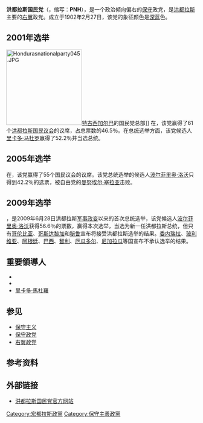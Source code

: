 {{noteTA
|1=zh-cn:洪都拉斯; zh-tw:宏都拉斯; zh-hk:洪都拉斯
|2=zh-hans:特古西加尔巴;zh-hant:特古西加爾巴;zh-tw:德古西加巴;
}}
{{Infobox Political party
|colorcode          = {{Party_meta/color/洪都拉斯国民党}}
|name               = 洪都拉斯国民党
|native_name        = Partido Nacional de Honduras
| logo = PNH 2016 logo.svg
| logo_size = 200px
|leader1_title      = 黨主席       
|leader1_name       = Reinaldo Sánchez
|foundation         = {{Start date and age|1902|2|27}}
|dissolution        = 
|headquarters       = [[特古西加尔巴|特古西加尔巴]] 
|youth_wing         = 國民青年（Juventud Nacionalista）
| ideology = [[民族保守主义|民族保守主义]]<br>[[经济自由主义|经济自由主义]]<br>[[民族主义|民族主义]]<br>[[右翼民粹主義|右翼民粹主義]]
| position = [[右翼|右翼]]<ref>{{cite web|url=https://www.newsclick.in/hondurans-intensify-protests-demand-resignation-president|title=Hondurans Intensify Protests, Demand Resignation of President|quote=The deepening poverty and violence in the country, along with serious accusations against JOH and members of his party, the far-right National Party, of large-scale corruption and involvement in drug trafficking has created deep resentment across the population.|work=NewsClick|date=2019-06-21|access-date=2020-06-16|archive-date=2020-09-20|archive-url=https://web.archive.org/web/20200920162856/https://www.newsclick.in/hondurans-intensify-protests-demand-resignation-president|dead-url=no}}</ref><ref>{{cite web|url=https://citizentruth.org/this-is-a-war-against-the-honduran-people/amp/|title=‘This is a War Against the Honduran People’|quote=The president of the Defense Commission of the National Congress, David Chavez Madison, and member of the far-right ruling party the National Party, said in an interview to HCH News that “those who oppose the arrival of Israeli soldiers in the exchange between states is practically in favor of organized crime”|work=Citizen Truth|date=2019-05-15|access-date=2020-06-16|archive-date=2021-10-30|archive-url=https://web.archive.org/web/20211030111220/https://citizentruth.org/this-is-a-war-against-the-honduran-people/amp/|dead-url=no}}</ref>
|international      = [[国际民主联盟|国际民主联盟]]<br>
[[中间派民主国际|中间派民主国际]]（觀察成員）
| seats1_title       = [[洪都拉斯国会|國會]]
| seats1             =  {{Infobox political party/seats|61|128|hex={{Party meta/color/洪都拉斯国民党}}}}
|colors             = {{Color box|{{Party meta/color/洪都拉斯国民党}}|border=darkgray}} 藍色
| flag = [[File:National_Party_of_Honduras_Flag.svg|200px]]
| website = {{URL|http://www.partidonacional.hn/}}
|country            = 洪都拉斯
}}
'''洪都拉斯国民党'''（{{lang-es|'''Partido Nacional de Honduras'''}}，缩写：'''PNH'''），是一个政治倾向偏右的[[保守|保守]]政党，是[[洪都拉斯|洪都拉斯]]主要的[[右翼|右翼]]政党。成立于1902年2月27日，该党的象征颜色是[[深蓝|深蓝]]色。

==2001年选举==
[[File:Hondurasnationalparty045.JPG|200px]][[特古西加尔巴|特古西加尔巴]]的国民党总部]]
在{{le|2001年洪都拉斯大选|2001 Honduran general election|2001年11月25日的洪都拉斯选举}}，该党赢得了61个[[洪都拉斯国民议会|洪都拉斯国民议会]]的议席，占总票数的46.5％。在总统选举方面，该党候选人[[里卡多·马杜罗|里卡多·马杜罗]]赢得了52.2％并当选总统。

==2005年选举==
在{{le|2005年洪都拉斯大选|2005 Honduran general election|2005年11月27日的立法选举}}，该党赢得了55个国民议会的议席。该党总统选举的候选人[[波尔菲里奥·洛沃|波尔菲里奥·洛沃]]只得到42.2％的选票，被自由党的[[曼努埃尔·塞拉亚|曼努埃尔·塞拉亚]]击败。

==2009年选举==
{{le|2009年洪都拉斯大选|2009 Honduran general election|2009年11月29日的总统选举}}，是2009年6月28日洪都拉斯[[2009年洪都拉斯军事政变|军事政变]]以来的首次总统选举，该党候选人[[波尔菲里奥·洛沃|波尔菲里奥·洛沃]]获得56.6％的票数，赢得本次选举，当选为新一任洪都拉斯总统，但只有[[哥伦比亚|哥伦比亚]]、[[哥斯达黎加|哥斯达黎加]]和[[秘鲁|秘鲁]]宣布将接受洪都拉斯选举的结果。[[委内瑞拉|委内瑞拉]]、[[玻利维亚|玻利维亚]]、[[阿根廷|阿根廷]]、[[巴西|巴西]]、[[智利|智利]]、[[厄瓜多尔|厄瓜多尔]]、[[尼加拉瓜|尼加拉瓜]]等国宣布不承认选举的结果。

==重要領導人==
*{{le|蒂武西奧·卡里亞斯·安迪諾|Tiburcio Carías Andino}}
*{{le|胡安·曼努埃爾·加爾韋斯|Juan Manuel Gálvez}}
*[[里卡多·馬杜羅|里卡多·馬杜羅]]

==参见==
* [[保守主义|保守主义]]
* [[保守党|保守政党]]
* [[右翼|右翼政党]]

==参考资料==
{{reflist}} 

==外部链接==
* [https://web.archive.org/web/20120501014447/http://www.partidonacional.net/ 洪都拉斯国民党官方网站]

[[Category:宏都拉斯政黨|Category:宏都拉斯政黨]]
[[Category:保守主義政黨|Category:保守主義政黨]]